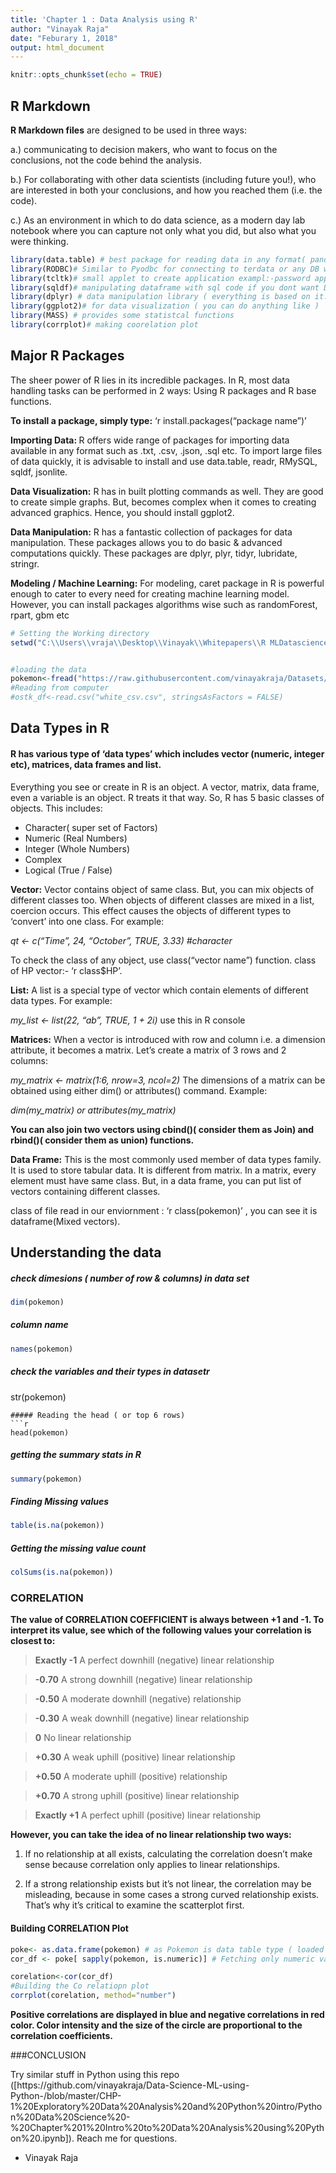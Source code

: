---
title: 'Chapter 1 : Data Analysis using R'
author: "Vinayak Raja"
date: "Feburary 1, 2018"
output: html_document
---

```{r setup, include=FALSE}
knitr::opts_chunk$set(echo = TRUE)
```

## R Markdown

**R Markdown files** are designed to be used in three ways:

a.)  communicating to decision makers, who want to focus on the conclusions, not the code behind the analysis.

b.) For collaborating with other data scientists (including future you!), who are interested in both your conclusions, and how you reached them (i.e. the code).

c.) As an environment in which to do data science, as a modern day lab notebook where you can capture not only what you did, but also what you were thinking.

```{r packages, include=TRUE, result=FALSE, message = FALSE	,warning = FALSE }
library(data.table) # best package for reading data in any format( pandas equivalent for some functions in Python )
library(RODBC)# Similar to Pyodbc for connecting to terdata or any DB with ODBC 
library(tcltk)# small applet to create application exampl:-password app
library(sqldf)# manipulating dataframe with sql code if you dont want DPLY
library(dplyr) # data manipulation library ( everything is based on it:- Pandas was inspired by this)
library(ggplot2)# for data visualization ( you can do anything like )
library(MASS) # provides some statistcal functions
library(corrplot)# making coorelation plot 
```

## Major R Packages 

The sheer power of R lies in its incredible packages. In R, most data handling tasks can be performed in 2 ways: Using R packages and R base functions.

**To install a package, simply type:** 'r install.packages("package name")'

**Importing Data: ** R offers wide range of packages for importing data available in any format such as .txt, .csv, .json, .sql etc. To import large files of data quickly, it is advisable to install and use data.table, readr, RMySQL, sqldf, jsonlite.

**Data Visualization:** R has in built plotting commands as well. They are good to create simple graphs. But, becomes complex when it comes to creating advanced graphics. Hence, you should install ggplot2.

**Data Manipulation:** R has a fantastic collection of packages for data manipulation. These packages allows you to do basic & advanced computations quickly. These packages are dplyr, plyr, tidyr, lubridate, stringr. 

**Modeling / Machine Learning:** For modeling, caret package in R is powerful enough to cater to every need for creating machine learning model. However, you can install packages algorithms wise such as randomForest, rpart, gbm etc

```{r loading data, include=TRUE, cache = TRUE, message = FALSE	,warning = FALSE }
# Setting the Working directory
setwd("C:\\Users\\vraja\\Desktop\\Vinayak\\Whitepapers\\R MLDatascience")


#loading the data 
pokemon<-fread("https://raw.githubusercontent.com/vinayakraja/Datasets/master/pokemon.csv")
#Reading from computer
#ostk_df<-read.csv("white_csv.csv", stringsAsFactors = FALSE)
```

## Data Types in R

#### R has various type of 'data types' which includes vector (numeric, integer etc), matrices, data frames and list.

Everything you see or create in R is an object. A vector, matrix, data frame, even a variable is an object. R treats it that way. So, R has 5 basic classes of objects. This includes:

* Character( super set of Factors)
* Numeric (Real Numbers)
* Integer (Whole Numbers)
* Complex
* Logical (True / False)

**Vector:** Vector contains object of same class. But, you can mix objects of different classes too. When objects of different classes are mixed in a list, coercion occurs. This effect causes the objects of different types to 'convert' into one class. For example:

*qt <- c("Time", 24, "October", TRUE, 3.33)  #character*

To check the class of any object, use class("vector name") function. class of HP vector:- 'r class$HP'. 

**List:** A list is a special type of vector which contain elements of different data types. For example:

*my_list <- list(22, "ab", TRUE, 1 + 2i)* use this in R console 

**Matrices:** When a vector is introduced with row and column i.e. a dimension attribute, it becomes a matrix. Let's create a matrix of 3 rows and 2 columns:

*my_matrix <- matrix(1:6, nrow=3, ncol=2)* 
The dimensions of a matrix can be obtained using either dim() or attributes() command. Example: 

*dim(my_matrix) or attributes(my_matrix)*

**You can also join two vectors using cbind()( consider them as Join) and rbind()( consider them as union) functions.**

**Data Frame:** This is the most commonly used member of data types family. It is used to store tabular data. It is different from matrix. In a matrix, every element must have same class. But, in a data frame, you can put list of vectors containing different classes.

class of file read in our enviornment : 'r class(pokemon)' , you can see it is dataframe(Mixed vectors). 

## Understanding the data 

##### check dimesions ( number of row & columns) in data set
```{r data exploration1, include=TRUE}
dim(pokemon)
```
##### column name 
```{r data exploration2, include=TRUE}
names(pokemon) 
```
##### check the variables and their types in dataset```
```{r data exploration3, include=TRUE}
str(pokemon)
```
##### Reading the head ( or top 6 rows)
```{r data exploration4, include=TRUE}

head(pokemon)
```
##### getting the summary stats in R 
```{r data exploration5, include=TRUE}
summary(pokemon)
```
##### Finding Missing values 
```{r data exploration6, include=TRUE}
table(is.na(pokemon))
```
##### Getting the missing value count 
```{r data exploration7, include=TRUE}
colSums(is.na(pokemon))
```

### CORRELATION
**The value of CORRELATION COEFFICIENT is always between +1 and -1. To interpret its value, see which of the following values your correlation is closest to:**

> **Exactly -1** A perfect downhill (negative) linear relationship

> **-0.70** A strong downhill (negative) linear relationship

> **-0.50** A moderate downhill (negative) relationship

> **-0.30** A weak downhill (negative) linear relationship

> **0** No linear relationship

> **+0.30** A weak uphill (positive) linear relationship

> **+0.50** A moderate uphill (positive) relationship

> **+0.70** A strong uphill (positive) linear relationship

> **Exactly +1** A perfect uphill (positive) linear relationship

**However, you can take the idea of no linear relationship two ways:**

1. If no relationship at all exists, calculating the correlation doesn't make sense because correlation only applies to linear relationships.

2. If a strong relationship exists but it's not linear, the correlation may be misleading, because in some cases a strong curved relationship exists. That's why it's critical to examine the scatterplot first.

#### Building CORRELATION Plot 
```{r data exploration9, include=TRUE}
poke<- as.data.frame(pokemon) # as Pokemon is data table type ( loaded using  fread)
cor_df <- poke[ sapply(pokemon, is.numeric)] # Fetching only numeric values

corelation<-cor(cor_df)
#Building the Co relatiopn plot 
corrplot(corelation, method="number")
```
**Positive correlations are displayed in blue and negative correlations in red color. Color intensity and the size of the circle are proportional to the correlation coefficients.**

###CONCLUSION

Try similar stuff in Python using this repo ([https://github.com/vinayakraja/Data-Science-ML-using-Python-/blob/master/CHP-1%20Exploratory%20Data%20Analysis%20and%20Python%20intro/Python%20Data%20Science%20-%20Chapter%201%20Intro%20to%20Data%20Analysis%20using%20Python%20.ipynb]). Reach me for questions.

- Vinayak Raja
